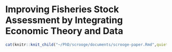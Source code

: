 # Improving Fisheries Stock Assessment by Integrating Economic Theory and Data {#scrooge}

```r
cat(knitr::knit_child("~/PhD/scrooge/documents/scrooge-paper.Rmd",quiet=TRUE))  
```
